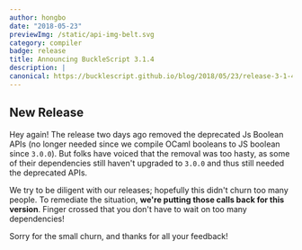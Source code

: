 ```yaml
---
author: hongbo
date: "2018-05-23" 
previewImg: /static/api-img-belt.svg
category: compiler
badge: release
title: Announcing BuckleScript 3.1.4
description: |
canonical: https://bucklescript.github.io/blog/2018/05/23/release-3-1-4
---
```


## New Release

Hey again! The release two days ago removed the deprecated Js Boolean APIs (no
longer needed since we compile OCaml booleans to JS boolean since `3.0.0`). But
folks have voiced that the removal was too hasty, as some of their dependencies
still haven't upgraded to `3.0.0` and thus still needed the deprecated APIs.

We try to be diligent with our releases; hopefully this didn't churn too many
people. To remediate the situation, **we're putting those calls back for this
version**. Finger crossed that you don't have to wait on too many dependencies!

Sorry for the small churn, and thanks for all your feedback!
